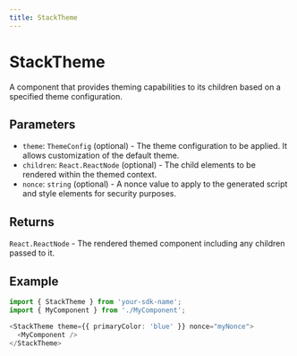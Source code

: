 ```yaml
---
title: StackTheme
---
```


# StackTheme

A component that provides theming capabilities to its children based on a specified theme configuration.

## Parameters

- `theme`: `ThemeConfig` (optional) - The theme configuration to be applied. It allows customization of the default theme.
- `children`: `React.ReactNode` (optional) - The child elements to be rendered within the themed context.
- `nonce`: `string` (optional) - A nonce value to apply to the generated script and style elements for security purposes.

## Returns

`React.ReactNode` - The rendered themed component including any children passed to it.

## Example

```typescript
import { StackTheme } from 'your-sdk-name';
import { MyComponent } from './MyComponent';

<StackTheme theme={{ primaryColor: 'blue' }} nonce="myNonce">
  <MyComponent />
</StackTheme>
```